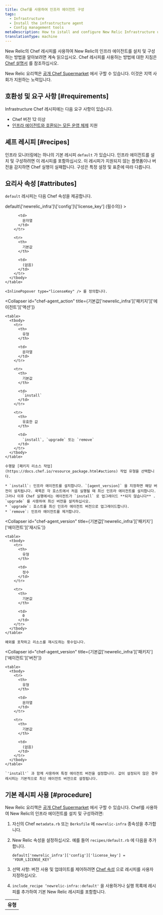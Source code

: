 ```yaml
---
title: Chef를 사용하여 인프라 에이전트 구성
tags:
  - Infrastructure
  - Install the infrastructure agent
  - Config management tools
metaDescription: How to istall and configure New Relic Infrastructure using Chef.
translationType: machine
---
```


New Relic의 Chef 레시피를 사용하여 New Relic의 인프라 에이전트를 설치 및 구성하는 방법을 알아보려면 계속 읽으십시오. Chef 레시피를 사용하는 방법에 대한 지침은 [Chef 설명서](https://www.chef.io/solutions/infrastructure-automation/) 를 참조하십시오.

New Relic 요리책은 [공개 Chef Supermarket](https://supermarket.chef.io/cookbooks/newrelic-infra) 에서 구할 수 있습니다. 이것은 지역 사회가 지원하는 노력입니다.

## 호환성 및 요구 사항 [#requirements]

Infrastructure Chef 레시피에는 다음 요구 사항이 있습니다.

* Chef 버전 12 이상
* [인프라 에이전트와 호환되는 모든 운영 체제](/docs/infrastructure/new-relic-infrastructure/getting-started/compatibility-requirements-new-relic-infrastructure#operating-systems) 지원

## 셰프 레시피 [#recipes]

인프라 모니터링에는 하나의 기본 레시피 `default` 가 있습니다. 인프라 에이전트를 설치 및 구성하려면 이 레시피를 포함하십시오. 이 레시피가 지원되지 않는 플랫폼이나 버전을 감지하면 Chef 실행이 실패합니다. 구성은 특정 설정 및 표준에 따라 다릅니다.

## 요리사 속성 [#attributes]

`default` 레시피는 다음 Chef 속성을 제공합니다.

<CollapserGroup>
  <Collapser
    id="chef-license_key"
    title={<><InlineCode>default\['newrelic_infra']\['config']\['license_key']</InlineCode> (필수의)</>}
  >
    <table>
      <tbody>
        <tr>
          <th>
            유형
          </th>

          <td>
            문자열
          </td>
        </tr>

        <tr>
          <th>
            기본값
          </th>

          <td>
            (없음)
          </td>
        </tr>
      </tbody>
    </table>

    <InlinePopover type="licenseKey" /> 를 정의합니다.
  </Collapser>

  <Collapser
    id="chef-agent_action"
    title={<InlineCode>기본값\['newrelic_infra']\['패키지']\['에이전트']\['액션']</InlineCode>}
  >
    <table>
      <tbody>
        <tr>
          <th>
            유형
          </th>

          <td>
            문자열
          </td>
        </tr>

        <tr>
          <th>
            기본값
          </th>

          <td>
            `install`
          </td>
        </tr>

        <tr>
          <th>
            유효한 값
          </th>

          <td>
            `install`, `upgrade` 또는 `remove`
          </td>
        </tr>
      </tbody>
    </table>

    수행할 [패키지 리소스 작업](https://docs.chef.io/resource_package.html#actions) 작업 유형을 선택합니다.

    * `install`: 인프라 에이전트를 설치합니다. `[agent_version]` 을 지정하면 해당 버전이 설치됩니다. 쿡북은 각 호스트에서 처음 실행될 때 최신 인프라 에이전트를 설치합니다. 그러나 이후 Chef 실행에서는 에이전트가 `install` 로 업그레이드 **되지 않습니다** . `upgrade` 를 사용하여 최신 버전을 설치하십시오.
    * `upgrade`: 호스트를 최신 인프라 에이전트 버전으로 업그레이드합니다.
    * `remove`: 인프라 에이전트를 제거합니다.
  </Collapser>

  <Collapser
    id="chef-agent_version"
    title={<InlineCode>기본값\['newrelic_infra']\['패키지']\['에이전트']\['재시도']</InlineCode>}
  >
    <table>
      <tbody>
        <tr>
          <th>
            유형
          </th>

          <td>
            정수
          </td>
        </tr>

        <tr>
          <th>
            기본값
          </th>

          <td>
            0
          </td>
        </tr>
      </tbody>
    </table>

    예외를 포착하고 리소스를 재시도하는 횟수입니다.
  </Collapser>

  <Collapser
    id="chef-agent_version"
    title={<InlineCode>기본값\['newrelic_infra']\['패키지']\['에이전트']\['버전']</InlineCode>}
  >
    <table>
      <tbody>
        <tr>
          <th>
            유형
          </th>

          <td>
            문자열
          </td>
        </tr>

        <tr>
          <th>
            기본값
          </th>

          <td>
            (없음)
          </td>
        </tr>
      </tbody>
    </table>

    `'install'` 과 함께 사용하여 특정 에이전트 버전을 설정합니다. 값이 설정되지 않은 경우 레시피는 기본적으로 최신 에이전트 버전으로 설정됩니다.
  </Collapser>
</CollapserGroup>

## 기본 레시피 사용 [#procedure]

New Relic 요리책은 [공개 Chef Supermarket](https://supermarket.chef.io/cookbooks/newrelic-infra) 에서 구할 수 있습니다. Chef를 사용하여 New Relic의 인프라 에이전트를 설치 및 구성하려면:

1. 자신의 Chef `metadata.rb` 또는 `Berksfile` 에 `newrelic-infra` 종속성을 추가합니다.

2. New Relic <InlinePopover type="licenseKey" /> 속성을 설정하십시오. 예를 들어 `recipes/default.rb` 에 다음을 추가합니다.

   ```
   default['newrelic_infra']['config']['license_key'] = 'YOUR_LICENSE_KEY'
   ```

3. 선택 사항: 버전 사용 및 업데이트를 제어하려면 [Chef 속성](#attributes) 으로 레시피를 사용자 지정하십시오.

4. `include_recipe ‘newrelic-infra::default'` 을 사용하거나 실행 목록에 레시피를 추가하여 기본 New Relic 레시피를 포함합니다.